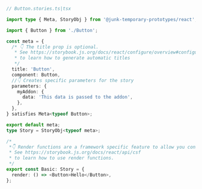 ```ts
// Button.stories.ts|tsx

import type { Meta, StoryObj } from '@junk-temporary-prototypes/react';

import { Button } from './Button';

const meta = {
  /* 👇 The title prop is optional.
   * See https://storybook.js.org/docs/react/configure/overview#configure-story-loading
   * to learn how to generate automatic titles
   */
  title: 'Button',
  component: Button,
  //👇 Creates specific parameters for the story
  parameters: {
    myAddon: {
      data: 'This data is passed to the addon',
    },
  },
} satisfies Meta<typeof Button>;

export default meta;
type Story = StoryObj<typeof meta>;

/*
 *👇 Render functions are a framework specific feature to allow you control on how the component renders.
 * See https://storybook.js.org/docs/react/api/csf
 * to learn how to use render functions.
 */
export const Basic: Story = {
  render: () => <Button>Hello</Button>,
};
```
